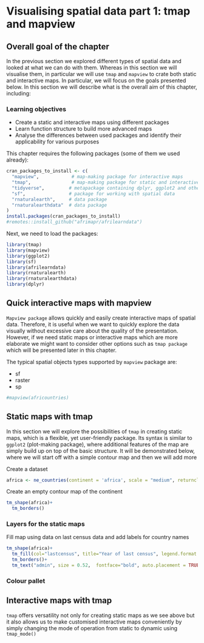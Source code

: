 # Visualising spatial data part 1: tmap and mapview {#visualising1}

## Overall goal of the chapter
In the previous section we explored different types of spatial data and looked at what we can do with them. Whereas in this section we will visualise them, in particular we will use `tmap` and `mapview` to crate both static and interactive maps. In particular, we will focus on the goals presented below.
In this section we will describe what is the overall aim of this chapter, including:

<style>
div.green { background-color:#e3ffd9; border-radius: 5px; padding: 20px;}
</style>
<div class = "green">
### Learning objectives {-}

- Create a static and interactive maps using different packages
- Learn function structure to build more advanced maps
- Analyse the differences between used packages and identify their applicability for various purposes

</div>


This chapter requires the following packages (some of them we used already):

```r
cran_packages_to_install <- c(
  "mapview",            # map-making package for interactive maps
  "tmap",               # map-making package for static and interactive maps
  "tidyverse",         # metapackage containing dplyr, ggplot2 and other packages
  "sf",                # package for working with spatial data
  "rnaturalearth",     # data package
  "rnaturalearthdata"  # data package
)
install.packages(cran_packages_to_install)
#remotes::install_github("afrimapr/afrilearndata")
```

Next, we need to load the packages:

```r
library(tmap)
library(mapview)
library(ggplot2)
library(sf)
library(afrilearndata)
library(rnaturalearth)
library(rnaturalearthdata)
library(dplyr)
```

## Quick interactive maps with mapview
`Mapview package` allows quickly and easily create interactive maps of spatial data. Therefore, it is useful when we want to quickly explore the data visually without excessive care about the quality of the presentation. However, if we need static maps or interactive maps which are more elaborate we might want to consider other options such as `tmap package` which will be presented later in this chapter.<br/>

The typical spatial objects types supported by `mapview` package are: 

- sf
- raster
- sp


```r
#mapview(africountries)
```

## Static maps with tmap
In this section we will explore the possibilities of `tmap` in creating static maps, which is a flexible, yet user-friendly package. Its syntax is similar to `ggplot2` (plot-making package), where additional features of the map are simply build up on top of the basic structure. It will be demonstrated below, where we will start off with a simple contour map and then we will add more 


Create a dataset
```r
africa <- ne_countries(continent = 'africa', scale = "medium", returnclass = "sf")
```

Create an empty contour map of the continent

```r
tm_shape(africa)+
  tm_borders()
```

### Layers for the static maps

Fill map using data on last census data and add labels for country names

```r
tm_shape(africa)+
  tm_fill(col="lastcensus", title="Year of last census", legend.format = list(format="s"))+
  tm_borders()+
  tm_text("admin", size = 0.52,  fontface="bold", auto.placement = TRUE)

```

### Colour pallet

## Interactive maps with tmap

`tmap` offers versatility not only for creating static maps as we see above but it also allows us to make customised interactive maps conveniently by simply changing the mode of operation from static to dynamic using `tmap_mode()`

